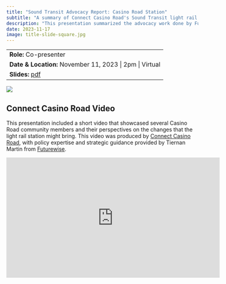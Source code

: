 ```yaml
---
title: "Sound Transit Advocacy Report: Casino Road Station"
subtitle: "A summary of Connect Casino Road's Sound Transit light rail station advocacy"
description: "This presentation summarized the advocacy work done by Futurewise and Connect Casino Road during Spring and Fall of 2023."
date: 2023-11-17
image: title-slide-square.jpg
---
```


|                                                                                                                            |
|------------------------------------------------------------------------|
| **Role:** Co-presenter                                                                                                     |
| **Date & Location:** November 11, 2023 \| 2pm \| Virtual                                                                   |
| **Slides:** [pdf](2023-11-17%20Presentation%20to%20Snotrac%20Partners.pdf "Presentation to Snotrac Partners (2023-11-17)") |

[![](title-slide.jpg)](2023-11-17%20Presentation%20to%20Snotrac%20Partners.pdf)

## Connect Casino Road Video

This presentation included a short video that showcased several Casino Road community members and their perspectives on the changes that the light rail station might bring. This video was produced by [Connect Casino Road](https://www.connectcasinoroad.org/), with policy expertise and strategic guidance provided by Tiernan Martin from [Futurewise](https://futurewise.org/).

::: {#casino-road-video}
<iframe width="560" height="315" src="https://www.youtube.com/embed/We1gILwDpnQ?si=o4O7kxmj2bRAbTMR" title="YouTube video player" frameborder="0" allow="accelerometer; autoplay; clipboard-write; encrypted-media; gyroscope; picture-in-picture; web-share" allowfullscreen>

</iframe>
:::
